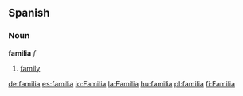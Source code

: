 ==Spanish==

===Noun===
'''familia''' ''f''

# [[family]]

[[de:familia]]
[[es:familia]]
[[io:Familia]]
[[la:Familia]]
[[hu:familia]]
[[pl:familia]]
[[fi:Familia]]